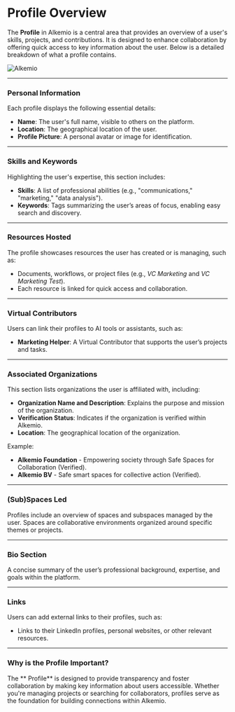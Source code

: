 # Profile Overview

The **Profile** in Alkemio is a central area that provides an overview of a user's skills, projects, and contributions. It is designed to enhance collaboration by offering quick access to key information about the user. Below is a detailed breakdown of what a profile contains.

![Alkemio](/profile.png)

---

### Personal Information

Each profile displays the following essential details:

- **Name**: The user's full name, visible to others on the platform.
- **Location**: The geographical location of the user.
- **Profile Picture**: A personal avatar or image for identification.

---

### Skills and Keywords

Highlighting the user's expertise, this section includes:

- **Skills**: A list of professional abilities (e.g., "communications," "marketing," "data analysis").
- **Keywords**: Tags summarizing the user’s areas of focus, enabling easy search and discovery.

---

### Resources Hosted

The profile showcases resources the user has created or is managing, such as:

- Documents, workflows, or project files (e.g., *VC Marketing* and *VC Marketing Test*).
- Each resource is linked for quick access and collaboration.

---

### Virtual Contributors

Users can link their profiles to AI tools or assistants, such as:

- **Marketing Helper**: A Virtual Contributor that supports the user’s projects and tasks.

---

### Associated Organizations

This section lists organizations the user is affiliated with, including:

- **Organization Name and Description**: Explains the purpose and mission of the organization.
- **Verification Status**: Indicates if the organization is verified within Alkemio.
- **Location**: The geographical location of the organization.

Example:
- **Alkemio Foundation** - Empowering society through Safe Spaces for Collaboration (Verified).
- **Alkemio BV** - Safe smart spaces for collective action (Verified).

---

### (Sub)Spaces Led

Profiles include an overview of spaces and subspaces managed by the user. Spaces are collaborative environments organized around specific themes or projects.

---

### Bio Section

A concise summary of the user’s professional background, expertise, and goals within the platform.

---

### Links

Users can add external links to their profiles, such as:

- Links to their LinkedIn profiles, personal websites, or other relevant resources.

---

### Why is the Profile Important?

The ** Profile** is designed to provide transparency and foster collaboration by making key information about users accessible. Whether you're managing projects or searching for collaborators, profiles serve as the foundation for building connections within Alkemio.